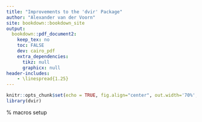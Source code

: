 ---
title: "Improvements to the 'dvir' Package"
author: "Alexander van der Voorn"
site: bookdown::bookdown_site
output: 
  bookdown::pdf_document2:
    keep_tex: no
    toc: FALSE
    dev: cairo_pdf
    extra_dependencies:
      tikz: null
      graphicx: null
header-includes:
    - \linespread{1.25}
---

```{r setup, include=FALSE}
knitr::opts_chunk$set(echo = TRUE, fig.align="center", out.width='70%', eval = TRUE)
library(dvir)
```

% macros setup
\newcommand*\Tikz{\textup{Ti\textit kZ}}

\begin{center}

\date
\vspace{6cm}
\includegraphics[scale=2]{../Figures/logo.jpg}\\
\vspace{1cm}
Bachelor of Science (Honours)\\
Department of Statistics\\
The University of Auckland\\
New Zealand

\end{center}

\newpage
\tableofcontents

<!---
references:
References to maybe include (if/where relevant):
• All ‘dvir’ tech reports
• Donald Knuth for TeX
• PGF/TikZ
• R intro
• R base graphics?
• R grid graphics
--->